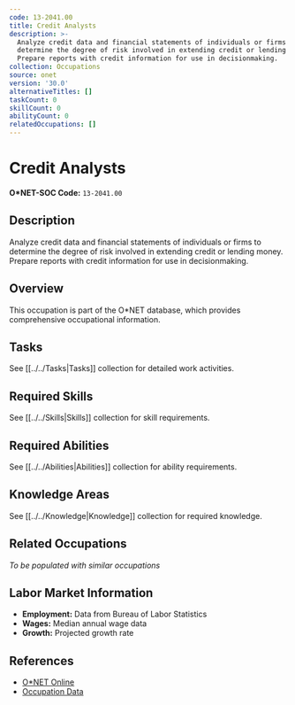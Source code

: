 ```yaml
---
code: 13-2041.00
title: Credit Analysts
description: >-
  Analyze credit data and financial statements of individuals or firms to
  determine the degree of risk involved in extending credit or lending money.
  Prepare reports with credit information for use in decisionmaking.
collection: Occupations
source: onet
version: '30.0'
alternativeTitles: []
taskCount: 0
skillCount: 0
abilityCount: 0
relatedOccupations: []
---
```

# Credit Analysts

**O*NET-SOC Code:** `13-2041.00`

## Description

Analyze credit data and financial statements of individuals or firms to determine the degree of risk involved in extending credit or lending money. Prepare reports with credit information for use in decisionmaking.

## Overview

This occupation is part of the O*NET database, which provides comprehensive occupational information.

## Tasks

See [[../../Tasks|Tasks]] collection for detailed work activities.

## Required Skills

See [[../../Skills|Skills]] collection for skill requirements.

## Required Abilities

See [[../../Abilities|Abilities]] collection for ability requirements.

## Knowledge Areas

See [[../../Knowledge|Knowledge]] collection for required knowledge.

## Related Occupations

*To be populated with similar occupations*

## Labor Market Information

- **Employment:** Data from Bureau of Labor Statistics
- **Wages:** Median annual wage data
- **Growth:** Projected growth rate

## References

- [O*NET Online](https://www.onetonline.org/link/summary/13-2041.00)
- [Occupation Data](https://www.onetcenter.org/)
